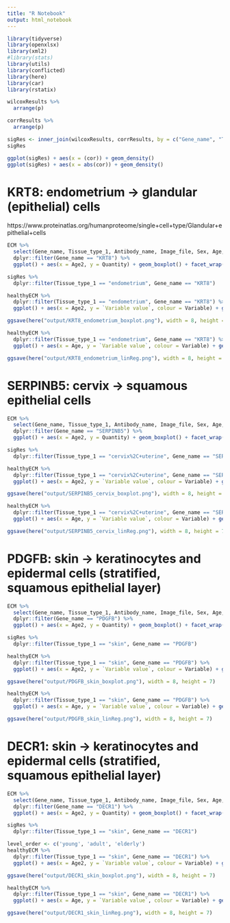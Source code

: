 ```yaml
---
title: "R Notebook"
output: html_notebook
---
```


```r
library(tidyverse)
library(openxlsx)
library(xml2)
#library(stats)
library(utils)
library(conflicted)
library(here)
library(car)
library(rstatix)
```

```r
wilcoxResults %>%
  arrange(p)

corrResults %>%
  arrange(p)

sigRes <- inner_join(wilcoxResults, corrResults, by = c("Gene_name", "Tissue_type_1", ".y." = "var1"))
sigRes

ggplot(sigRes) + aes(x = (cor)) + geom_density()
ggplot(sigRes) + aes(x = abs(cor)) + geom_density()
```

# KRT8: endometrium -> glandular (epithelial) cells 
https://www.proteinatlas.org/humanproteome/single+cell+type/Glandular+epithelial+cells
```r
ECM %>%
  select(Gene_name, Tissue_type_1, Antibody_name, Image_file, Sex, Age, Intensity, SD, Max, '0.75', Median, '0.25', Min, Quantity, Staining, Age2) %>%
  dplyr::filter(Gene_name == "KRT8") %>%
  ggplot() + aes(x = Age2, y = Quantity) + geom_boxplot() + facet_wrap(~Tissue_type_1) + scale_x_discrete(limits = level_order)

sigRes %>%
  dplyr::filter(Tissue_type_1 == "endometrium", Gene_name == "KRT8")

healthyECM %>%
  dplyr::filter(Tissue_type_1 == "endometrium", Gene_name == "KRT8") %>%
  ggplot() + aes(x = Age2, y = `Variable value`, colour = Variable) + geom_boxplot() + scale_x_discrete(limits = level_order)

ggsave(here("output/KRT8_endometrium_boxplot.png"), width = 8, height = 7)

healthyECM %>%
  dplyr::filter(Tissue_type_1 == "endometrium", Gene_name == "KRT8") %>%
  ggplot() + aes(x = Age, y = `Variable value`, colour = Variable) + geom_point() + geom_smooth(method = "lm")

ggsave(here("output/KRT8_endometrium_linReg.png"), width = 8, height = 7)
```

# SERPINB5: cervix -> squamous epithelial cells
```r
ECM %>%
  select(Gene_name, Tissue_type_1, Antibody_name, Image_file, Sex, Age, Intensity, SD, Max, '0.75', Median, '0.25', Min, Quantity, Staining, Age2) %>%
  dplyr::filter(Gene_name == "SERPINB5") %>%
  ggplot() + aes(x = Age2, y = Quantity) + geom_boxplot() + facet_wrap(~Tissue_type_1) + scale_x_discrete(limits = level_order)

sigRes %>%
  dplyr::filter(Tissue_type_1 == "cervix%2C+uterine", Gene_name == "SERPINB5")

healthyECM %>%
  dplyr::filter(Tissue_type_1 == "cervix%2C+uterine", Gene_name == "SERPINB5") %>%
  ggplot() + aes(x = Age2, y = `Variable value`, colour = Variable) + geom_boxplot() 

ggsave(here("output/SERPINB5_cervix_boxplot.png"), width = 8, height = 7)

healthyECM %>%
  dplyr::filter(Tissue_type_1 == "cervix%2C+uterine", Gene_name == "SERPINB5") %>%
  ggplot() + aes(x = Age, y = `Variable value`, colour = Variable) + geom_point() + geom_smooth(method = "lm")

ggsave(here("output/SERPINB5_cervix_linReg.png"), width = 8, height = 7)
```

# PDGFB: skin -> keratinocytes and epidermal cells (stratified, squamous epithelial layer)
```r
ECM %>%
  select(Gene_name, Tissue_type_1, Antibody_name, Image_file, Sex, Age, Intensity, SD, Max, '0.75', Median, '0.25', Min, Quantity, Staining, Age2) %>%
  dplyr::filter(Gene_name == "PDGFB") %>%
  ggplot() + aes(x = Age2, y = Quantity) + geom_boxplot() + facet_wrap(~Tissue_type_1) + scale_x_discrete(limits = level_order)

sigRes %>%
  dplyr::filter(Tissue_type_1 == "skin", Gene_name == "PDGFB")

healthyECM %>%
  dplyr::filter(Tissue_type_1 == "skin", Gene_name == "PDGFB") %>%
  ggplot() + aes(x = Age2, y = `Variable value`, colour = Variable) + geom_boxplot() + scale_x_discrete(limits = level_order)

ggsave(here("output/PDGFB_skin_boxplot.png"), width = 8, height = 7)

healthyECM %>%
  dplyr::filter(Tissue_type_1 == "skin", Gene_name == "PDGFB") %>%
  ggplot() + aes(x = Age, y = `Variable value`, colour = Variable) + geom_point() + geom_smooth(method = "lm")

ggsave(here("output/PDGFB_skin_linReg.png"), width = 8, height = 7)
```

# DECR1: skin -> keratinocytes and epidermal cells (stratified, squamous epithelial layer)
```r
ECM %>%
  select(Gene_name, Tissue_type_1, Antibody_name, Image_file, Sex, Age, Intensity, SD, Max, '0.75', Median, '0.25', Min, Quantity, Staining, Age2) %>%
  dplyr::filter(Gene_name == "DECR1") %>%
  ggplot() + aes(x = Age2, y = Quantity) + geom_boxplot() + facet_wrap(~Tissue_type_1) + scale_x_discrete(limits = level_order)

sigRes %>%
  dplyr::filter(Tissue_type_1 == "skin", Gene_name == "DECR1")

level_order <- c('young', 'adult', 'elderly')
healthyECM %>%
  dplyr::filter(Tissue_type_1 == "skin", Gene_name == "DECR1") %>%
  ggplot() + aes(x = Age2, y = `Variable value`, colour = Variable) + geom_boxplot() + scale_x_discrete(limits = level_order)

ggsave(here("output/DECR1_skin_boxplot.png"), width = 8, height = 7)

healthyECM %>%
  dplyr::filter(Tissue_type_1 == "skin", Gene_name == "DECR1") %>%
  ggplot() + aes(x = Age, y = `Variable value`, colour = Variable) + geom_point() + geom_smooth(method = "lm")

ggsave(here("output/DECR1_skin_linReg.png"), width = 8, height = 7)
```

